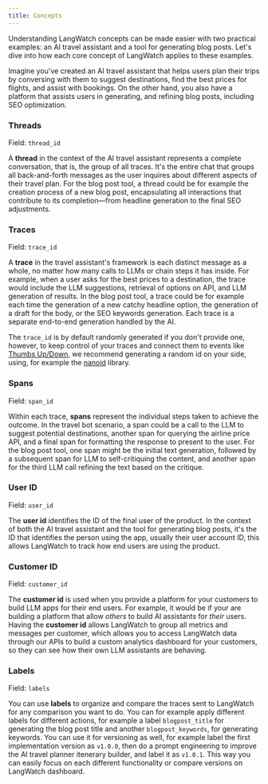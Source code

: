 ```yaml
---
title: Concepts
---
```


Understanding LangWatch concepts can be made easier with two practical examples: an AI travel assistant and a tool for generating blog posts. Let's dive into how each core concept of LangWatch applies to these examples.

Imagine you've created an AI travel assistant that helps users plan their trips by conversing with them to suggest destinations, find the best prices for flights, and assist with bookings. On the other hand, you also have a platform that assists users in generating, and refining blog posts, including SEO optimization.

### Threads

Field: `thread_id`

A **thread** in the context of the AI travel assistant represents a complete conversation, that is, the group of all traces. It's the entire chat that groups all back-and-forth messages as the user inquires about different aspects of their travel plan. For the blog post tool, a thread could be for example the creation process of a new blog post, encapsulating all interactions that contribute to its completion—from headline generation to the final SEO adjustments.

### Traces

Field: `trace_id`

A **trace** in the travel assistant's framework is each distinct message as a whole, no matter how many calls to LLMs or chain steps it has inside. For example, when a user asks for the best prices to a destination, the trace would include the LLM suggestions, retrieval of options on API, and LLM generation of results. In the blog post tool, a trace could be for example each time the generation of a new catchy headline option, the generation of a draft for the body, or the SEO keywords generation. Each trace is a separate end-to-end generation handled by the AI.

The `trace_id` is by default randomly generated if you don't provide one, however, to keep control of your traces and connect them to events like [Thumbs Up/Down](./user-events/thumbs-up-down), we recommend generating a random id on your side, using, for example the [nanoid](https://pypi.org/project/nanoid/) library.

### Spans

Field: `span_id`

Within each trace, **spans** represent the individual steps taken to achieve the outcome. In the travel bot scenario, a span could be a call to the LLM to suggest potential destinations, another span for querying the airline price API, and a final span for formatting the response to present to the user. For the blog post tool, one span might be the initial text generation, followed by a subsequent span for LLM to self-critiquing the content, and another span for the third LLM call refining the text based on the critique.

### User ID

Field: `user_id`

The **user id** identifies the ID of the final user of the product. In the context of both the AI travel assistant and the tool for generating blog posts, it's the ID that identifies the person using the app, usually their user account ID, this allows LangWatch to track how end users are using the product.

### Customer ID

Field: `customer_id`

The **customer id** is used when you provide a platform for your customers to build LLM apps for their end users. For example, it would be if your are building a platform that allow _others_ to build AI assistants for _their_ users. Having the **customer id** allows LangWatch to group all metrics and messages per customer, which allows you to access LangWatch data through our APIs to build a custom analytics dashboard for your customers, so they can see how their own LLM assistants are behaving.

### Labels

Field: `labels`

You can use **labels** to organize and compare the traces sent to LangWatch for any comparison you want to do. You can for example apply different labels for different actions, for example a label `blogpost_title` for generating the blog post title and another `blogpost_keywords`, for generating keywords. You can use it for versioning as well, for example label the first implementation
version as `v1.0.0`, then do a prompt engineering to improve the AI travel planner itenerary builder, and label it as `v1.0.1`. This way you can easily focus on each different functionality or compare versions on LangWatch dashboard.
